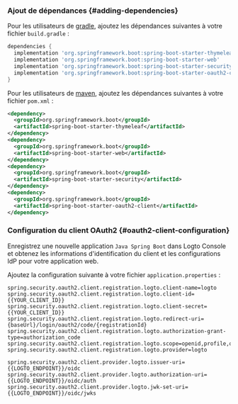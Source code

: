 ### Ajout de dépendances \{#adding-dependencies}

Pour les utilisateurs de [gradle](https://spring.io/guides/gs/gradle), ajoutez les dépendances suivantes à votre fichier `build.gradle` :

```groovy title="build.gradle"
dependencies {
  implementation 'org.springframework.boot:spring-boot-starter-thymeleaf'
  implementation 'org.springframework.boot:spring-boot-starter-web'
  implementation 'org.springframework.boot:spring-boot-starter-security'
  implementation 'org.springframework.boot:spring-boot-starter-oauth2-client'
}
```

Pour les utilisateurs de [maven](https://spring.io/guides/gs/maven), ajoutez les dépendances suivantes à votre fichier `pom.xml` :

```xml title="pom.xml"
<dependency>
  <groupId>org.springframework.boot</groupId>
  <artifactId>spring-boot-starter-thymeleaf</artifactId>
</dependency>
<dependency>
  <groupId>org.springframework.boot</groupId>
  <artifactId>spring-boot-starter-web</artifactId>
</dependency>
<dependency>
  <groupId>org.springframework.boot</groupId>
  <artifactId>spring-boot-starter-security</artifactId>
</dependency>
<dependency>
  <groupId>org.springframework.boot</groupId>
  <artifactId>spring-boot-starter-oauth2-client</artifactId>
</dependency>
```

### Configuration du client OAuth2 \{#oauth2-client-configuration}

Enregistrez une nouvelle application `Java Spring Boot` dans Logto Console et obtenez les informations d'identification du client et les configurations IdP pour votre application web.

Ajoutez la configuration suivante à votre fichier `application.properties` :

```properties title="application.properties"
spring.security.oauth2.client.registration.logto.client-name=logto
spring.security.oauth2.client.registration.logto.client-id={{YOUR_CLIENT_ID}}
spring.security.oauth2.client.registration.logto.client-secret={{YOUR_CLIENT_ID}}
spring.security.oauth2.client.registration.logto.redirect-uri={baseUrl}/login/oauth2/code/{registrationId}
spring.security.oauth2.client.registration.logto.authorization-grant-type=authorization_code
spring.security.oauth2.client.registration.logto.scope=openid,profile,offline_access
spring.security.oauth2.client.registration.logto.provider=logto

spring.security.oauth2.client.provider.logto.issuer-uri={{LOGTO_ENDPOINT}}/oidc
spring.security.oauth2.client.provider.logto.authorization-uri={{LOGTO_ENDPOINT}}/oidc/auth
spring.security.oauth2.client.provider.logto.jwk-set-uri={{LOGTO_ENDPOINT}}/oidc/jwks
```
